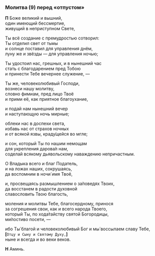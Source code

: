<span id="molitva9" />

### Молитва (9) перед «отпустом»

**П** Боже великий и вышний,  
один имеющий бессмертие,  
живущий в неприступном Свете,

Ты всё создание с премудростью сотворил:  
Ты отделил свет от тьмы  
и солнце поставил для управления днём,  
луну же и звёзды — для управления ночью;

Ты удостоил нас, грешных, и в нынешний час  
стать с благодарением пред Тобою  
и принести Тебе вечернее служение, —

Ты же, человеколюбивый Господи,  
вознеси нашу молитву,  
словно фимиам, пред лицо Твоё  
и прими её, как приятное благоухание,

и подай нам нынешний вечер  
и наступающую ночь мирные;

облеки нас в доспехи света,  
избавь нас от страхов ночных  
и от всякой язвы, краду́щейся во мгле;

и сон, который Ты по нашим немощам  
для укрепления дарова́л нам,  
соделай всякому дьявольскому наваждению непричастным.

О Владыка всего и благ Податель,  
и на ложах наших, сокрушаясь,  
да воспомним в ночи́ имя Твоё,

и, просвещаясь размышлением о за́поведях Твоих,  
да восстанем в радости духовной  
славословить Твою благость,

моления и молитвы Тебе, благосердному, принося  
за согрешения свои, как и всего народа Твоего,  
который Ты, по хода́тайству святой Богородицы,  
ми́лостиво посети, —

ибо Ты́ благой и человеколюбивый Бог и мы́ воссылаем славу Тебе,  
**[**`Отцу и Сыну и Святому Духу,`**]**  
ныне и всегда и во веки веков.

**Н** Аминь.
